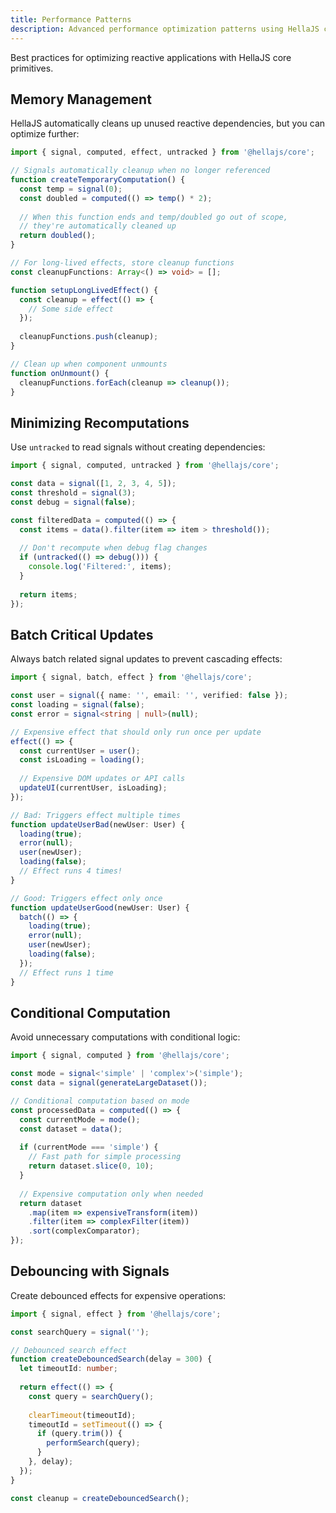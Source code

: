 ```yaml
---
title: Performance Patterns
description: Advanced performance optimization patterns using HellaJS core reactivity.
---
```


Best practices for optimizing reactive applications with HellaJS core primitives.

## Memory Management

HellaJS automatically cleans up unused reactive dependencies, but you can optimize further:

```typescript
import { signal, computed, effect, untracked } from '@hellajs/core';

// Signals automatically cleanup when no longer referenced
function createTemporaryComputation() {
  const temp = signal(0);
  const doubled = computed(() => temp() * 2);
  
  // When this function ends and temp/doubled go out of scope,
  // they're automatically cleaned up
  return doubled();
}

// For long-lived effects, store cleanup functions
const cleanupFunctions: Array<() => void> = [];

function setupLongLivedEffect() {
  const cleanup = effect(() => {
    // Some side effect
  });
  
  cleanupFunctions.push(cleanup);
}

// Clean up when component unmounts
function onUnmount() {
  cleanupFunctions.forEach(cleanup => cleanup());
}
```

## Minimizing Recomputations

Use `untracked` to read signals without creating dependencies:

```typescript
import { signal, computed, untracked } from '@hellajs/core';

const data = signal([1, 2, 3, 4, 5]);
const threshold = signal(3);
const debug = signal(false);

const filteredData = computed(() => {
  const items = data().filter(item => item > threshold());
  
  // Don't recompute when debug flag changes
  if (untracked(() => debug())) {
    console.log('Filtered:', items);
  }
  
  return items;
});
```

## Batch Critical Updates

Always batch related signal updates to prevent cascading effects:

```typescript
import { signal, batch, effect } from '@hellajs/core';

const user = signal({ name: '', email: '', verified: false });
const loading = signal(false);
const error = signal<string | null>(null);

// Expensive effect that should only run once per update
effect(() => {
  const currentUser = user();
  const isLoading = loading();
  
  // Expensive DOM updates or API calls
  updateUI(currentUser, isLoading);
});

// Bad: Triggers effect multiple times
function updateUserBad(newUser: User) {
  loading(true);
  error(null);
  user(newUser);
  loading(false);
  // Effect runs 4 times!
}

// Good: Triggers effect only once
function updateUserGood(newUser: User) {
  batch(() => {
    loading(true);
    error(null);
    user(newUser);
    loading(false);
  });
  // Effect runs 1 time
}
```

## Conditional Computation

Avoid unnecessary computations with conditional logic:

```typescript
import { signal, computed } from '@hellajs/core';

const mode = signal<'simple' | 'complex'>('simple');
const data = signal(generateLargeDataset());

// Conditional computation based on mode
const processedData = computed(() => {
  const currentMode = mode();
  const dataset = data();
  
  if (currentMode === 'simple') {
    // Fast path for simple processing
    return dataset.slice(0, 10);
  }
  
  // Expensive computation only when needed
  return dataset
    .map(item => expensiveTransform(item))
    .filter(item => complexFilter(item))
    .sort(complexComparator);
});
```

## Debouncing with Signals

Create debounced effects for expensive operations:

```typescript
import { signal, effect } from '@hellajs/core';

const searchQuery = signal('');

// Debounced search effect
function createDebouncedSearch(delay = 300) {
  let timeoutId: number;
  
  return effect(() => {
    const query = searchQuery();
    
    clearTimeout(timeoutId);
    timeoutId = setTimeout(() => {
      if (query.trim()) {
        performSearch(query);
      }
    }, delay);
  });
}

const cleanup = createDebouncedSearch();
```